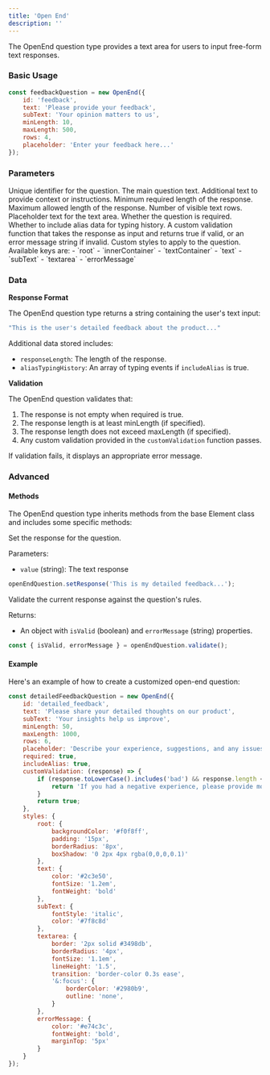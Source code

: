 ```yaml
---
title: 'Open End'
description: ''
---
```


The OpenEnd question type provides a text area for users to input free-form text responses.

### Basic Usage

```javascript
const feedbackQuestion = new OpenEnd({
    id: 'feedback',
    text: 'Please provide your feedback',
    subText: 'Your opinion matters to us',
    minLength: 10,
    maxLength: 500,
    rows: 4,
    placeholder: 'Enter your feedback here...'
});
```

### Parameters

<ParamField path="id" type="string" required>
  Unique identifier for the question.
</ParamField>

<ParamField path="text" type="string" required>
  The main question text.
</ParamField>

<ParamField path="subText" type="string" default="">
  Additional text to provide context or instructions.
</ParamField>

<ParamField path="minLength" type="integer" default="0">
  Minimum required length of the response.
</ParamField>

<ParamField path="maxLength" type="integer" default="10000">
  Maximum allowed length of the response.
</ParamField>

<ParamField path="rows" type="integer" default="2">
  Number of visible text rows.
</ParamField>

<ParamField path="placeholder" type="string" default="">
  Placeholder text for the text area.
</ParamField>

<ParamField path="required" type="boolean" default="true">
  Whether the question is required.
</ParamField>

<ParamField path="includeAlias" type="boolean" default="true">
  Whether to include alias data for typing history.
</ParamField>

<ParamField path="customValidation" type="function">
  A custom validation function that takes the response as input and returns true if valid, or an error message string if invalid.
</ParamField>

<ParamField path="styles" type="object">
  Custom styles to apply to the question. Available keys are:
  - `root`
  - `innerContainer`
  - `textContainer`
  - `text`
  - `subText`
  - `textarea`
  - `errorMessage`
</ParamField>

### Data

**Response Format**

The OpenEnd question type returns a string containing the user's text input:

```javascript
"This is the user's detailed feedback about the product..."
```

Additional data stored includes:
- `responseLength`: The length of the response.
- `aliasTypingHistory`: An array of typing events if `includeAlias` is true.

**Validation**

The OpenEnd question validates that:
1. The response is not empty when required is true.
2. The response length is at least minLength (if specified).
3. The response length does not exceed maxLength (if specified).
4. Any custom validation provided in the `customValidation` function passes.

If validation fails, it displays an appropriate error message.

### Advanced

#### Methods

The OpenEnd question type inherits methods from the base Element class and includes some specific methods:

<ParamField path="setResponse" type="function">
  Set the response for the question.

  Parameters:
  - `value` (string): The text response

  ```javascript
  openEndQuestion.setResponse('This is my detailed feedback...');
  ```
</ParamField>

<ParamField path="validate" type="function">
  Validate the current response against the question's rules.

  Returns:
  - An object with `isValid` (boolean) and `errorMessage` (string) properties.

  ```javascript
  const { isValid, errorMessage } = openEndQuestion.validate();
  ```
</ParamField>

#### Example

Here's an example of how to create a customized open-end question:

```javascript
const detailedFeedbackQuestion = new OpenEnd({
    id: 'detailed_feedback',
    text: 'Please share your detailed thoughts on our product',
    subText: 'Your insights help us improve',
    minLength: 50,
    maxLength: 1000,
    rows: 6,
    placeholder: 'Describe your experience, suggestions, and any issues...',
    required: true,
    includeAlias: true,
    customValidation: (response) => {
        if (response.toLowerCase().includes('bad') && response.length < 100) {
            return 'If you had a negative experience, please provide more details (at least 100 characters).';
        }
        return true;
    },
    styles: {
        root: {
            backgroundColor: '#f0f8ff',
            padding: '15px',
            borderRadius: '8px',
            boxShadow: '0 2px 4px rgba(0,0,0,0.1)'
        },
        text: {
            color: '#2c3e50',
            fontSize: '1.2em',
            fontWeight: 'bold'
        },
        subText: {
            fontStyle: 'italic',
            color: '#7f8c8d'
        },
        textarea: {
            border: '2px solid #3498db',
            borderRadius: '4px',
            fontSize: '1.1em',
            lineHeight: '1.5',
            transition: 'border-color 0.3s ease',
            '&:focus': {
                borderColor: '#2980b9',
                outline: 'none',
            }
        },
        errorMessage: {
            color: '#e74c3c',
            fontWeight: 'bold',
            marginTop: '5px'
        }
    }
});
```